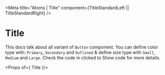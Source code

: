 

<Meta title="Atoms | Title" component={TitleStandardLeft || TitleStandardRight} />

# Title

This docs talk about all variant of `Button` component.  You can define color type with: `Primary`, `Secondary` and `Outlined` & define size type with `Small`, `Medium` and `Large`.
Check the code in clicked to Show code for more details. 

<Preview>
  <Story 
    name="Title"
    parameters={{
        design: {
        type: 'figma',
        url: 'https://www.figma.com/file/8RQyaZMzX69cDcejSonfEb/Projet-Hetic-SCHOOL?node-id=298%3A0'
    }
    }}
    >
    <div
    style={{ display: 'flex', justifyContent: 'space-between' }}
    >
      <TitleStandardLeft />
        <TitleStandardRight />
    </div>
  </Story>
</Preview>


<Props of={ Title }/>
